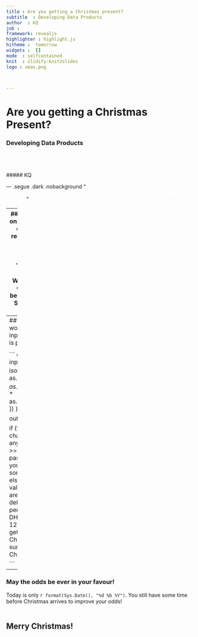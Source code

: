 ```yaml
---
title : Are you getting a Christmas present?
subtitle  : Developing Data Products
author  : KQ
job : 
framework: revealjs
highlighter : highlight.js
hitheme :  tomorrow
widgets :  []
mode  : selfcontained
knit  : slidify:knit2slides
logo : xmas.png



--- 
```

# Are you getting a Christmas Present?
### Developing Data Products
<br><br><br>
##### KQ

---  .segue .dark .nobackground
<q><font color="white">Every year, around this time, people all over the world are wondering whether they would be receiving a <b><i>Christmas</i></b> present.</font></q>

---  
## How this App helps?
Based on some simple inputs, the app calculates the odds of you receiving a Christmas present this year.
<br><br><br>
The app requires you to be honest about 3 things:
- Whether you believe in Santa Claus
- Whether you have been good this year
- Whether Santa Claus has access into your house

---
## How does this application work?
##### Based on the 3 inputs, some simple calculation is performed.

<font size=5>

```
 observe({
    input$action_odds
    values$int <- isolate({
      as.numeric(input$num_belief) * as.numeric(input$num_chimney) * as.numeric(input$num_naughty)
    })
  })
 
  output$str_odds <- renderText({

     if (values$int == 0) {
       paste("No chance you are getting anything!")
     }
     else if (values$int >= 1 & values$int < 6 ) {
       paste("There's something for you. Just don't expect something out of this world.")
     }
     else if (values$int >= 6 & values$int <= 11) {
       paste("You are doing great! Santa would be delivering your present personally - either by sleight, or DHL.")
     }
     else if (values$int == 12) {
       paste("You are definitely getting what you wish for this Christmas! And perhaps a BIG surprise as well. Merry Christmas!")
     }
  })

```
</font>


--- 
### May the odds be ever in your favour!

Today is only `r format(Sys.Date(), "%d %b %Y")`. 
You still have some time before Christmas arrives to improve your odds!
<br><br>

## Merry Christmas!



